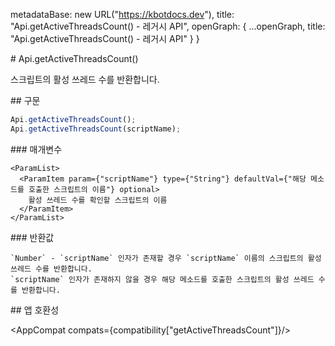 
  metadataBase: new URL("https://kbotdocs.dev"),
  title: "Api.getActiveThreadsCount() - 레거시 API",
  openGraph: {
    ...openGraph,
    title: "Api.getActiveThreadsCount() - 레거시 API"
  }
}

<Section>
  # Api.getActiveThreadsCount()

  스크립트의 활성 쓰레드 수를 반환합니다.
</Section>
<Section>
  ## 구문

  ~~~js
  Api.getActiveThreadsCount();
  Api.getActiveThreadsCount(scriptName);
  ~~~

  <Section>
    ### 매개변수

    <ParamList>
      <ParamItem param={"scriptName"} type={"String"} defaultVal={"해당 메소드를 호출한 스크립트의 이름"} optional>
        활성 쓰레드 수를 확인할 스크립트의 이름
      </ParamItem>
    </ParamList>
  </Section>
  <Section>
    ### 반환값

    `Number` - `scriptName` 인자가 존재할 경우 `scriptName` 이름의 스크립트의 활성 쓰레드 수를 반환합니다.
    `scriptName` 인자가 존재하지 않을 경우 해당 메소드를 호출한 스크립트의 활성 쓰레드 수를 반환합니다.
  </Section>
</Section>
<Section>
  ## 앱 호환성

  <AppCompat compats={compatibility["getActiveThreadsCount"]}/>
</Section>